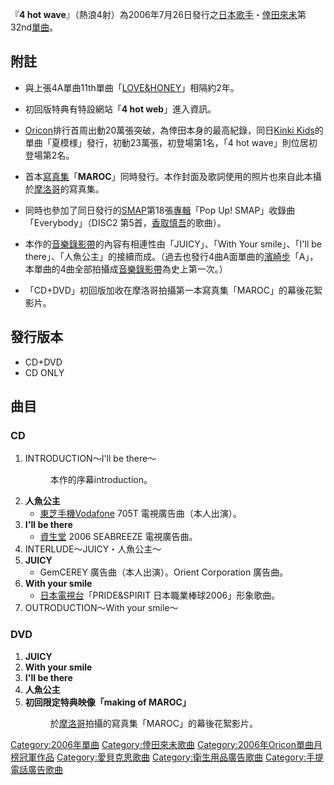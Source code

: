 {{Infobox song
| name       = 4 hot wave 熱浪4射
| type       = [[單曲|單曲]]
| artist     = [[倖田來未|倖田來未]]
| cover      = 4 hot wave.PNG
| released   = 2006年7月26日
| genre      = [[J-POP|J-POP]]
| length     = 22分10秒（含隱藏曲目）
| label      = [[rhythm_zone|rhythm zone]]
| chart_position = *週榜第2名（[[Oricon|Oricon]]）
*2006年度年榜第14位（Oricon）
| certification = *白金（唱片，[[日本唱片協會|日本唱片協會]]）
| prev_title = [[戀愛花蕾|戀愛花蕾]]
| prev_year  = 2006
| next_title = [[悲夢之歌/我倆...|悲夢之歌/我倆...]]
| next_year  = 2006
}}
『'''4 hot wave'''』（熱浪4射）為2006年7月26日發行之[[日本|日本]][[歌手|歌手]]・[[倖田來未|倖田來未]]第32nd[[單曲|單曲]]。

== 附註 ==
*與上張4A單曲11th單曲「[[LOVE&HONEY|LOVE&HONEY]]」相隔約2年。

*初回版特典有特設網站「'''4 hot web'''」進入資訊。

*[[Oricon|Oricon]]排行首周出動20萬張突破，為倖田本身的最高紀錄，同日[[Kinki_Kids|Kinki Kids]]的單曲「夏模様」發行，初動23萬張，初登場第1名，「4 hot wave」則位居初登場第2名。

*首本[[寫真集|寫真集]]「'''MAROC'''」同時發行。本作封面及歌詞使用的照片也來自此本攝於[[摩洛哥|摩洛哥]]的寫真集。

*同時也參加了同日發行的[[SMAP|SMAP]]第18張[[專輯|專輯]]「Pop Up! SMAP」收錄曲「Everybody」（DISC2 第5首，[[香取慎吾|香取慎吾]]的歌曲）。

*本作的[[音樂錄影帶|音樂錄影帶]]的內容有相連性由「JUICY」、「With Your smile」、「I'll be there」、「人魚公主」的接續而成。（過去也發行4曲A面單曲的[[濱崎步|濱崎步]]「A」，本單曲的4曲全部拍攝成[[音樂錄影帶|音樂錄影帶]]為史上第一次。）

*「CD+DVD」初回版加收在摩洛哥拍攝第一本寫真集「MAROC」的幕後花絮影片。

== 發行版本 ==
*CD+DVD
*CD ONLY

== 曲目 ==
=== CD ===
#INTRODUCTION～I'll be there～
#:本作的序幕introduction。
#'''人魚公主'''
#*[[東芝|東芝]][[手機|手機]][[Vodafone|Vodafone]] 705T 電視廣告曲（本人出演）。
#'''I'll be there''' 
#*[[資生堂|資生堂]] 2006 SEABREEZE 電視廣告曲。
#INTERLUDE～JUICY・人魚公主～
#'''JUICY'''
#*GemCEREY 廣告曲（本人出演）。Orient Corporation 廣告曲。
#'''With your smile'''
#*[[日本電視台|日本電視台]]「PRIDE&SPIRIT 日本職業棒球2006」形象歌曲。
#OUTRODUCTION～With your smile～


=== DVD ===
# '''JUICY'''
# '''With your smile'''
# '''I'll be there'''
# '''人魚公主'''
# '''初回限定特典映像「making of MAROC」'''
#:於[[摩洛哥|摩洛哥]]拍攝的寫真集「MAROC」的幕後花絮影片。

{{倖田來未}}
{{Oricon單曲月榜冠軍 (2000年代後期)|2006年8月}}

{{DEFAULTSORT:4 Hot Wave}}
[[Category:2006年單曲|Category:2006年單曲]]
[[Category:倖田來未歌曲|Category:倖田來未歌曲]]
[[Category:2006年Oricon單曲月榜冠軍作品|Category:2006年Oricon單曲月榜冠軍作品]]
[[Category:愛貝克思歌曲|Category:愛貝克思歌曲]]
[[Category:衛生用品廣告歌曲|Category:衛生用品廣告歌曲]]
[[Category:手提電話廣告歌曲|Category:手提電話廣告歌曲]]